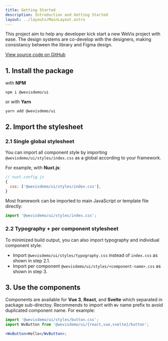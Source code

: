 ```yaml
---
title: Getting Started
description: Introduction and Getting Started
layout: ../layouts/MainLayout.astro
---
```


This project aim to help any developer kick start a new WeVis project with ease. The design systems are co-develop with the designers, making consistancy between the library and Figma design.

[View source code on GitHub](https://github.com/wevisdemo/design-systems)

## 1. Install the package

with **NPM**

```shell
npm i @wevisdemo/ui
```

or with **Yarn**

```shell
yarn add @wevisdemo/ui
```

## 2. Import the stylesheet

### 2.1 Single global stylesheet

You can import all component style by importing `@wevisdemo/ui/styles/index.css` as a global according to your framework.

For example, with **Nuxt.js**:

```js
// nuxt.config.js
{
  css: ['@wevisdemo/ui/styles/index.css'],
}
```

Most framework can be imported to main JavaScript or template file directly:

```js
import '@wevisdemo/ui/styles/index.css';
```

### 2.2 Typography + per component stylesheet

To minimized build output, you can also import typography and individual component style:

- Import `@wevisdemo/ui/styles/typography.css` instead of `index.css` as shown in step 2.1.
- Import per component `@wevisdemo/ui/styles/<component-name>.css` as shown in step 3.

## 3. Use the components

Components are available for **Vue 3**, **React**, and **Svelte** which separated in package sub-directoy. Recommends to import with `Wv` name prefix to avoid duplicated component name. For example:

```jsx
import '@wevisdemo/ui/styles/button.css';
import WvButton from '@wevisdemo/ui/{react,vue,svelte}/button';

<WvButton>Hello</WvButton>;
```

